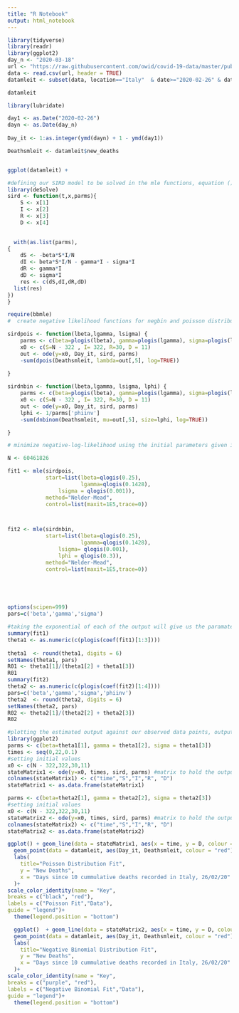 ```yaml
---
title: "R Notebook"
output: html_notebook
---
```

```r
library(tidyverse)
library(readr)
library(ggplot2)
day_n <- "2020-03-18"
url <- "https://raw.githubusercontent.com/owid/covid-19-data/master/public/data/owid-covid-data.csv"
data <- read.csv(url, header = TRUE)
datamleit <- subset(data, location=="Italy"  & date>="2020-02-26" & date<=day_n, select = -c(iso_code, continent, stringency_index, population_density:life_expectancy, new_tests:tests_units)) #display only relevant columns and the italy data only, Starting date when 10 cumulative deaths have been recorded and the end date is 2 weeks past the start of the italy lockdown to allow for any delays between reduced transmission having an effect on mortality.

datamleit

library(lubridate)

day1 <- as.Date("2020-02-26")
dayn <- as.Date(day_n)
 
Day_it <- 1:as.integer(ymd(dayn) + 1 - ymd(day1))

Deathsmleit <- datamleit$new_deaths


ggplot(datamleit) +
```

```r
#defining our SIRD model to be solved in the mle functions, equation ()
library(deSolve)
sird <- function(t,x,parms){
    S <- x[1]
    I <- x[2]
    R <- x[3]
    D <- x[4]

    
  with(as.list(parms),
{
    dS <- -beta*S*I/N
    dI <- beta*S*I/N - gamma*I - sigma*I
    dR <- gamma*I
    dD <- sigma*I
    res <- c(dS,dI,dR,dD)
  list(res)
})
}
```

```r

require(bbmle)
#  create negative likelihood functions for negbin and poisson distributions. The poisson distribution is given in equation () and the negative binomial function in given in equation (). 

sirdpois <- function(lbeta,lgamma, lsigma) {
    parms <- c(beta=plogis(lbeta), gamma=plogis(lgamma), sigma=plogis(lsigma))
    x0 <- c(S=N - 322 , I= 322, R=30, D = 11)
    out <- ode(y=x0, Day_it, sird, parms)
    -sum(dpois(Deathsmleit, lambda=out[,5], log=TRUE))
 
}

sirdnbin <- function(lbeta,lgamma, lsigma, lphi) {
    parms <- c(beta=plogis(lbeta), gamma=plogis(lgamma), sigma=plogis(lsigma),  phiinv = plogis(1/lphi))
    x0 <- c(S=N - 322 , I= 322, R=30, D = 11)
    out <- ode(y=x0, Day_it, sird, parms)
    lphi <- 1/parms['phiinv']
    -sum(dnbinom(Deathsmleit, mu=out[,5], size=lphi, log=TRUE))

}

# minimize negative-log-likelihood using the initial parameters given in Table () in report

N <- 60461826

fit1 <- mle(sirdpois,
            start=list(lbeta=qlogis(0.25),
                       lgamma=qlogis(0.1428),
                lsigma = qlogis(0.001)),
            method="Nelder-Mead",
            control=list(maxit=1E5,trace=0))



fit2 <- mle(sirdnbin,
            start=list(lbeta=qlogis(0.25),
                       lgamma=qlogis(0.1428),
                lsigma= qlogis(0.001),
                lphi = qlogis(0.3)),
            method="Nelder-Mead",
            control=list(maxit=1E5,trace=0))

           



options(scipen=999)
pars=c('beta','gamma','sigma')

#taking the exponential of each of the output will give us the paramater estimate we need from each distribution. Using these paramater estimates, we use eqaution () to calculate the R0 number.
summary(fit1)
theta1 <- as.numeric(c(plogis(coef(fit1)[1:3])))
                  
theta1  <- round(theta1, digits = 6)
setNames(theta1, pars)
R01 <- theta1[1]/(theta1[2] + theta1[3])
R01
summary(fit2)
theta2 <- as.numeric(c(plogis(coef(fit2)[1:4])))
pars=c('beta','gamma','sigma','phiinv')                 
theta2  <- round(theta2, digits = 6)
setNames(theta2, pars)
R02 <- theta2[1]/(theta2[2] + theta2[3])
R02

```
```r
#plotting the estimated output against our observed data points, output shown in figures () and () in report.
library(ggplot2)
parms <- c(beta=theta1[1], gamma = theta1[2], sigma = theta1[3])
times <- seq(0,22,0.1)
#setting initial values
x0 <- c(N - 322,322,30,11)
stateMatrix1 <- ode(y=x0, times, sird, parms) #matrix to hold the output
colnames(stateMatrix1) <- c("time","S","I","R", "D")
stateMatrix1 <- as.data.frame(stateMatrix1)

parms <- c(beta=theta2[1], gamma = theta2[2], sigma = theta2[3])
#setting initial values
x0 <- c(N - 322,322,30,11)
stateMatrix2 <- ode(y=x0, times, sird, parms) #matrix to hold the output
colnames(stateMatrix2) <- c("time","S","I","R", "D")
stateMatrix2 <- as.data.frame(stateMatrix2)

ggplot() + geom_line(data = stateMatrix1, aes(x = time, y = D, colour = "black"),linetype = 2) +
  geom_point(data = datamleit, aes(Day_it, Deathsmleit, colour = "red"),size = 0.75)+
  labs(
    title="Poisson Distribution Fit",
    y = "New Deaths",
    x = "Days since 10 cummulative deaths recorded in Italy, 26/02/20"
  )+
scale_color_identity(name = "Key",
breaks = c("black", "red"),
labels = c("Poisson Fit","Data"),
guide = "legend")+
  theme(legend.position = "bottom")

  ggplot()  + geom_line(data = stateMatrix2, aes(x = time, y = D, colour = "purple"),linetype = 2)+
  geom_point(data = datamleit, aes(Day_it, Deathsmleit, colour = "red"),size = 0.75) +
  labs(
    title="Negative Binomial Distribution Fit",
    y = "New Deaths",
    x = "Days since 10 cummulative deaths recorded in Italy, 26/02/20"
  )+
scale_color_identity(name = "Key",
breaks = c("purple", "red"),
labels = c("Negative Binomial Fit","Data"),
guide = "legend")+
  theme(legend.position = "bottom")
```
